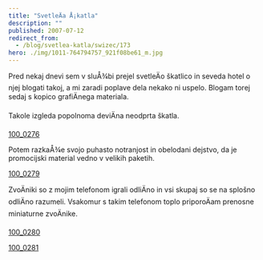 ```yaml
---
title: "SvetleÄa Å¡katla"
description: ""
published: 2007-07-12
redirect_from:
  - /blog/svetlea-katla/swizec/173
hero: ./img/1011-764794757_921f08be61_m.jpg
---
```


Pred nekaj dnevi sem v sluÅ¾bi prejel svetleÄo škatlico in seveda hotel o njej blogati takoj, a mi zaradi poplave dela nekako ni uspelo. Blogam torej sedaj s kopico grafiÄnega materiala.

Takole izgleda popolnoma deviÄna neodprta škatla.

[100_0276](./img/1011-764794757_921f08be61_m.jpg)

Potem razkaÅ¾e svojo puhasto notranjost in obelodani dejstvo, da je promocijski material vedno v velikih paketih.

[100_0279](./img/1312-764794807_ec57bcb4fd_m.jpg)

ZvoÄniki so z mojim telefonom igrali odliÄno in vsi skupaj so se na splošno odliÄno razumeli. Vsakomur s takim telefonom toplo priporoÄam prenosne miniaturne zvoÄnike.

[100_0280](./img/1418-764794957_9958dfbad7_m.jpg)

[100_0281](./img/1339-764795045_cecf0437de_m.jpg)